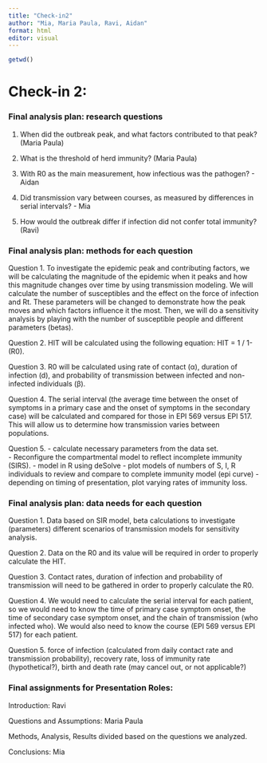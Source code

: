 ```yaml
---
title: "Check-in2"
author: "Mia, Maria Paula, Ravi, Aidan"
format: html
editor: visual
---
```


```r
getwd()
```

# Check-in 2:

### Final analysis plan: research questions

1. When did the outbreak peak, and what factors contributed to that peak? (Maria 	Paula) 

2. What is the threshold of herd immunity? (Maria Paula) 

3. With R0 as the main measurement, how infectious was the pathogen? - Aidan 

4. Did transmission vary between courses, as measured by differences in serial	intervals? - Mia 

5. How would the outbreak differ if infection did not confer total immunity? (Ravi) 
 
### Final analysis plan: methods for each question

Question 1. To investigate the epidemic peak and contributing factors, we will be calculating the magnitude of the epidemic when it peaks and how this magnitude changes over time by using transmission modeling. We will calculate the number of susceptibles and the effect on the force of infection and Rt. These parameters will be changed to demonstrate how the peak moves and which factors influence it the most. Then, we will do a sensitivity analysis by playing with the number of susceptible people and different parameters (betas). 

Question 2. HIT will be calculated using the following equation: HIT = 1 / 1- (R0).  

Question 3. R0 will be calculated using rate of contact (α),  duration of infection (d), and probability of transmission between infected and non-infected individuals (β).   

Question 4. The serial interval (the average time between the onset of symptoms in a primary case and the onset of symptoms in the secondary case) will be calculated and compared for those in EPI 569 versus EPI 517. This will allow us to determine how transmission varies between populations. 

Question 5. 
- calculate necessary parameters from the data set.  
- Reconfigure the compartmental model to reflect incomplete immunity (SIRS). 
- model in R using deSolve 
- plot models of numbers of S, I, R individuals to review and compare to complete immunity model (epi curve) 
- depending on timing of presentation, plot varying rates of immunity loss.  

### Final analysis plan: data needs for each question

Question 1.  Data based on SIR model, beta calculations to investigate  (parameters) different scenarios of  transmission models for sensitivity analysis. 

Question 2. Data on the R0 and its value will be required in order to properly calculate the HIT. 

Question 3. Contact rates, duration of infection and probability of transmission will need to be gathered in order to properly calculate the R0. 

Question 4. We would need to calculate the serial interval for each patient, so we would need to know the time of primary case symptom onset, the time of secondary case symptom onset, and the chain of transmission (who infected who). We would also need to know the course (EPI 569 versus EPI 517) for each patient. 

Question 5. force of infection (calculated from daily contact rate and transmission probability), recovery rate, loss of immunity rate (hypothetical?), birth and death rate (may cancel out, or not applicable?)  

### Final assignments for Presentation Roles: 

Introduction: Ravi  

Questions and Assumptions: Maria Paula 

Methods, Analysis, Results divided based on the questions we analyzed.  

Conclusions: Mia 
